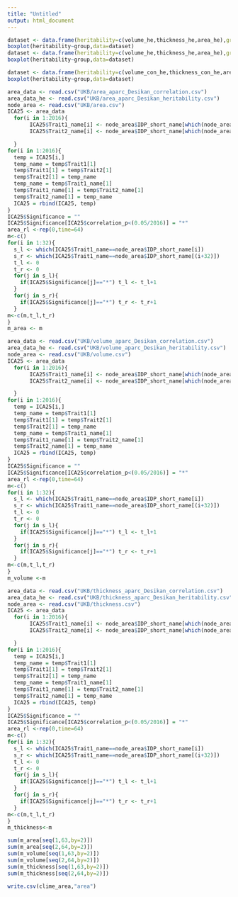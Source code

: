 ---
title: "Untitled"
output: html_document
---

```{r}
dataset <- data.frame(heritability=c(volume_he,thickness_he,area_he),group=factor(rep(c("volumeL","volumeR","thicknessL","thicknessR","areaL","areaR"), each = 32)))
boxplot(heritability~group,data=dataset)
dataset <- data.frame(heritability=c(volume_he,thickness_he,area_he),group=factor(rep(c("volume","thickness","area"), each = 64)))
boxplot(heritability~group,data=dataset)
```

```{r}
dataset <- data.frame(heritability=c(volume_con_he,thickness_con_he,area_con_he),group=factor(rep(c("volume","thickness","area"), each = 2016)))
boxplot(heritability~group,data=dataset)
```

```{r}
area_data <- read.csv("UKB/area_aparc_Desikan_correlation.csv")
area_data_he <- read.csv("UKB/area_aparc_Desikan_heritability.csv")
node_area <- read.csv("UKB/area.csv")
ICA25 <- area_data
  for(i in 1:2016){
       ICA25$Trait1_name[i] <- node_area$IDP_short_name[which(node_area$Node == ICA25$Trait1[i])]
       ICA25$Trait2_name[i] <- node_area$IDP_short_name[which(node_area$Node == ICA25$Trait2[i])]

  }
for(i in 1:2016){
  temp = ICA25[i,]
  temp_name = temp$Trait1[1]
  temp$Trait1[1] = temp$Trait2[1]
  temp$Trait2[1] = temp_name
  temp_name = temp$Trait1_name[1]
  temp$Trait1_name[1] = temp$Trait2_name[1]
  temp$Trait2_name[1] = temp_name
  ICA25 = rbind(ICA25, temp)
}
ICA25$Significance = ""
ICA25$Significance[ICA25$correlation_p<(0.05/2016)] = "*"
area_rl <-rep(0,time=64)
m<-c()
for(i in 1:32){
  s_l <- which(ICA25$Trait1_name==node_area$IDP_short_name[i])
  s_r <- which(ICA25$Trait1_name==node_area$IDP_short_name[(i+32)])
  t_l <- 0
  t_r <- 0
  for(j in s_l){
    if(ICA25$Significance[j]=="*") t_l <- t_l+1
  }
  for(j in s_r){
    if(ICA25$Significance[j]=="*") t_r <- t_r+1
  }
m<-c(m,t_l,t_r)
}
m_area <- m
```

```{r}
area_data <- read.csv("UKB/volume_aparc_Desikan_correlation.csv")
area_data_he <- read.csv("UKB/volume_aparc_Desikan_heritability.csv")
node_area <- read.csv("UKB/volume.csv")
ICA25 <- area_data
  for(i in 1:2016){
       ICA25$Trait1_name[i] <- node_area$IDP_short_name[which(node_area$Node == ICA25$Trait1[i])]
       ICA25$Trait2_name[i] <- node_area$IDP_short_name[which(node_area$Node == ICA25$Trait2[i])]

  }
for(i in 1:2016){
  temp = ICA25[i,]
  temp_name = temp$Trait1[1]
  temp$Trait1[1] = temp$Trait2[1]
  temp$Trait2[1] = temp_name
  temp_name = temp$Trait1_name[1]
  temp$Trait1_name[1] = temp$Trait2_name[1]
  temp$Trait2_name[1] = temp_name
  ICA25 = rbind(ICA25, temp)
}
ICA25$Significance = ""
ICA25$Significance[ICA25$correlation_p<(0.05/2016)] = "*"
area_rl <-rep(0,time=64)
m<-c()
for(i in 1:32){
  s_l <- which(ICA25$Trait1_name==node_area$IDP_short_name[i])
  s_r <- which(ICA25$Trait1_name==node_area$IDP_short_name[(i+32)])
  t_l <- 0
  t_r <- 0
  for(j in s_l){
    if(ICA25$Significance[j]=="*") t_l <- t_l+1
  }
  for(j in s_r){
    if(ICA25$Significance[j]=="*") t_r <- t_r+1
  }
m<-c(m,t_l,t_r)
}
m_volume <-m
```

```{r}
area_data <- read.csv("UKB/thickness_aparc_Desikan_correlation.csv")
area_data_he <- read.csv("UKB/thickness_aparc_Desikan_heritability.csv")
node_area <- read.csv("UKB/thickness.csv")
ICA25 <- area_data
  for(i in 1:2016){
       ICA25$Trait1_name[i] <- node_area$IDP_short_name[which(node_area$Node == ICA25$Trait1[i])]
       ICA25$Trait2_name[i] <- node_area$IDP_short_name[which(node_area$Node == ICA25$Trait2[i])]

  }
for(i in 1:2016){
  temp = ICA25[i,]
  temp_name = temp$Trait1[1]
  temp$Trait1[1] = temp$Trait2[1]
  temp$Trait2[1] = temp_name
  temp_name = temp$Trait1_name[1]
  temp$Trait1_name[1] = temp$Trait2_name[1]
  temp$Trait2_name[1] = temp_name
  ICA25 = rbind(ICA25, temp)
}
ICA25$Significance = ""
ICA25$Significance[ICA25$correlation_p<(0.05/2016)] = "*"
area_rl <-rep(0,time=64)
m<-c()
for(i in 1:32){
  s_l <- which(ICA25$Trait1_name==node_area$IDP_short_name[i])
  s_r <- which(ICA25$Trait1_name==node_area$IDP_short_name[(i+32)])
  t_l <- 0
  t_r <- 0
  for(j in s_l){
    if(ICA25$Significance[j]=="*") t_l <- t_l+1
  }
  for(j in s_r){
    if(ICA25$Significance[j]=="*") t_r <- t_r+1
  }
m<-c(m,t_l,t_r)
}
m_thickness<-m
```


```{r}
sum(m_area[seq(1,63,by=2)])
sum(m_area[seq(2,64,by=2)])
sum(m_volume[seq(1,63,by=2)])
sum(m_volume[seq(2,64,by=2)])
sum(m_thickness[seq(1,63,by=2)])
sum(m_thickness[seq(2,64,by=2)])
```

```{r}
write.csv(clime_area,"area")
```
